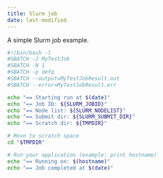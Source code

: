 ```yaml
---
title: Slurm job
date: last-modified
---
```


A simple Slurm job example.

```sh
#!/bin/bash -l
#SBATCH -J MyTestJob
#SBATCH -N 1
#SBATCH -p defq
#SBATCH --output=MyTestJobResult.out
#SBATCH --error=MyTestJobResult.err

echo "== Starting run at $(date)"
echo "== Job ID: ${SLURM_JOBID}"
echo "== Node list: ${SLURM_NODELIST}"
echo "== Submit dir: ${SLURM_SUBMIT_DIR}"
echo "== Scratch dir: ${TMPDIR}"

# Move to scratch space
cd "$TMPDIR"

# Run your application (example: print hostname)
echo "== Running on: $(hostname)"
echo "== Job completed at $(date)"
```
